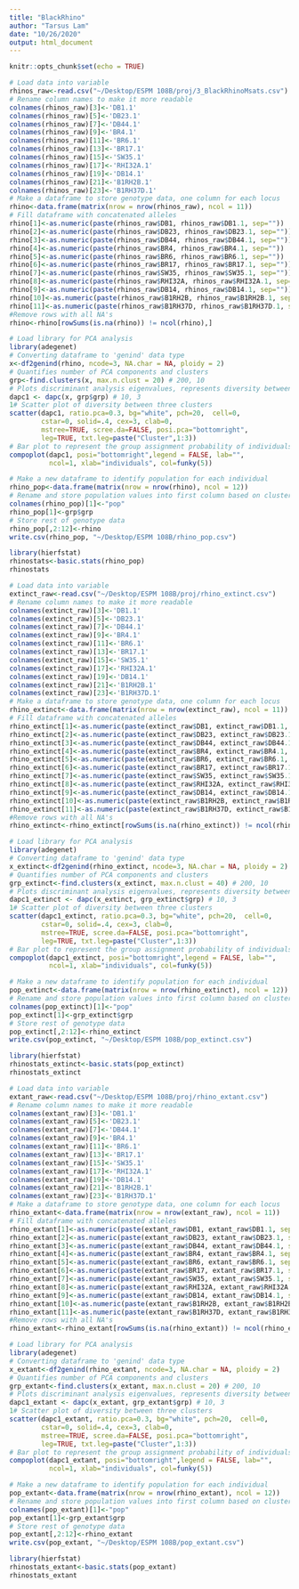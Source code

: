 ```yaml
---
title: "BlackRhino"
author: "Tarsus Lam"
date: "10/26/2020"
output: html_document
---
```


```r
knitr::opts_chunk$set(echo = TRUE)
```

```r
# Load data into variable
rhinos_raw<-read.csv("~/Desktop/ESPM 108B/proj/3_BlackRhinoMsats.csv")
# Rename column names to make it more readable
colnames(rhinos_raw)[3]<-'DB1.1'
colnames(rhinos_raw)[5]<-'DB23.1'
colnames(rhinos_raw)[7]<-'DB44.1'
colnames(rhinos_raw)[9]<-'BR4.1'
colnames(rhinos_raw)[11]<-'BR6.1'
colnames(rhinos_raw)[13]<-'BR17.1'
colnames(rhinos_raw)[15]<-'SW35.1'
colnames(rhinos_raw)[17]<-'RHI32A.1'
colnames(rhinos_raw)[19]<-'DB14.1'
colnames(rhinos_raw)[21]<-'B1RH2B.1'
colnames(rhinos_raw)[23]<-'B1RH37D.1'
# Make a dataframe to store genotype data, one column for each locus
rhino<-data.frame(matrix(nrow = nrow(rhinos_raw), ncol = 11))
# Fill dataframe with concatenated alleles
rhino[1]<-as.numeric(paste(rhinos_raw$DB1, rhinos_raw$DB1.1, sep=""))
rhino[2]<-as.numeric(paste(rhinos_raw$DB23, rhinos_raw$DB23.1, sep=""))
rhino[3]<-as.numeric(paste(rhinos_raw$DB44, rhinos_raw$DB44.1, sep=""))
rhino[4]<-as.numeric(paste(rhinos_raw$BR4, rhinos_raw$BR4.1, sep=""))
rhino[5]<-as.numeric(paste(rhinos_raw$BR6, rhinos_raw$BR6.1, sep=""))
rhino[6]<-as.numeric(paste(rhinos_raw$BR17, rhinos_raw$BR17.1, sep=""))
rhino[7]<-as.numeric(paste(rhinos_raw$SW35, rhinos_raw$SW35.1, sep=""))
rhino[8]<-as.numeric(paste(rhinos_raw$RHI32A, rhinos_raw$RHI32A.1, sep=""))
rhino[9]<-as.numeric(paste(rhinos_raw$DB14, rhinos_raw$DB14.1, sep=""))
rhino[10]<-as.numeric(paste(rhinos_raw$B1RH2B, rhinos_raw$B1RH2B.1, sep=""))
rhino[11]<-as.numeric(paste(rhinos_raw$B1RH37D, rhinos_raw$B1RH37D.1, sep=""))
#Remove rows with all NA's
rhino<-rhino[rowSums(is.na(rhino)) != ncol(rhino),]
```


```r
# Load library for PCA analysis
library(adegenet)
# Converting dataframe to 'genind' data type
x<-df2genind(rhino, ncode=3, NA.char = NA, ploidy = 2)
# Quantifies number of PCA components and clusters
grp<-find.clusters(x, max.n.clust = 20) # 200, 10
# Plots discriminant analysis eigenvalues, represents diversity between pre-defined groups
dapc1 <- dapc(x, grp$grp) # 10, 3
1# Scatter plot of diversity between three clusters
scatter(dapc1, ratio.pca=0.3, bg="white", pch=20,  cell=0,
        cstar=0, solid=.4, cex=3, clab=0,
        mstree=TRUE, scree.da=FALSE, posi.pca="bottomright",
        leg=TRUE, txt.leg=paste("Cluster",1:3))
# Bar plot to represent the group assignment probability of individuals to several groups
compoplot(dapc1, posi="bottomright",legend = FALSE, lab="",
          ncol=1, xlab="individuals", col=funky(5))
```

```r
# Make a new dataframe to identify population for each individual
rhino_pop<-data.frame(matrix(nrow = nrow(rhino), ncol = 12))
# Rename and store population values into first column based on clusters determined in PCA
colnames(rhino_pop)[1]<-"pop"
rhino_pop[1]<-grp$grp
# Store rest of genotype data
rhino_pop[,2:12]<-rhino
write.csv(rhino_pop, "~/Desktop/ESPM 108B/rhino_pop.csv")

library(hierfstat)
rhinostats<-basic.stats(rhino_pop)
rhinostats
```


```r
# Load data into variable
extinct_raw<-read.csv("~/Desktop/ESPM 108B/proj/rhino_extinct.csv")
# Rename column names to make it more readable
colnames(extinct_raw)[3]<-'DB1.1'
colnames(extinct_raw)[5]<-'DB23.1'
colnames(extinct_raw)[7]<-'DB44.1'
colnames(extinct_raw)[9]<-'BR4.1'
colnames(extinct_raw)[11]<-'BR6.1'
colnames(extinct_raw)[13]<-'BR17.1'
colnames(extinct_raw)[15]<-'SW35.1'
colnames(extinct_raw)[17]<-'RHI32A.1'
colnames(extinct_raw)[19]<-'DB14.1'
colnames(extinct_raw)[21]<-'B1RH2B.1'
colnames(extinct_raw)[23]<-'B1RH37D.1'
# Make a dataframe to store genotype data, one column for each locus
rhino_extinct<-data.frame(matrix(nrow = nrow(extinct_raw), ncol = 11))
# Fill dataframe with concatenated alleles
rhino_extinct[1]<-as.numeric(paste(extinct_raw$DB1, extinct_raw$DB1.1, sep=""))
rhino_extinct[2]<-as.numeric(paste(extinct_raw$DB23, extinct_raw$DB23.1, sep=""))
rhino_extinct[3]<-as.numeric(paste(extinct_raw$DB44, extinct_raw$DB44.1, sep=""))
rhino_extinct[4]<-as.numeric(paste(extinct_raw$BR4, extinct_raw$BR4.1, sep=""))
rhino_extinct[5]<-as.numeric(paste(extinct_raw$BR6, extinct_raw$BR6.1, sep=""))
rhino_extinct[6]<-as.numeric(paste(extinct_raw$BR17, extinct_raw$BR17.1, sep=""))
rhino_extinct[7]<-as.numeric(paste(extinct_raw$SW35, extinct_raw$SW35.1, sep=""))
rhino_extinct[8]<-as.numeric(paste(extinct_raw$RHI32A, extinct_raw$RHI32A.1, sep=""))
rhino_extinct[9]<-as.numeric(paste(extinct_raw$DB14, extinct_raw$DB14.1, sep=""))
rhino_extinct[10]<-as.numeric(paste(extinct_raw$B1RH2B, extinct_raw$B1RH2B.1, sep=""))
rhino_extinct[11]<-as.numeric(paste(extinct_raw$B1RH37D, extinct_raw$B1RH37D.1, sep=""))
#Remove rows with all NA's
rhino_extinct<-rhino_extinct[rowSums(is.na(rhino_extinct)) != ncol(rhino_extinct),]
```


```r
# Load library for PCA analysis
library(adegenet)
# Converting dataframe to 'genind' data type
x_extinct<-df2genind(rhino_extinct, ncode=3, NA.char = NA, ploidy = 2)
# Quantifies number of PCA components and clusters
grp_extinct<-find.clusters(x_extinct, max.n.clust = 40) # 200, 10
# Plots discriminant analysis eigenvalues, represents diversity between pre-defined groups
dapc1_extinct <- dapc(x_extinct, grp_extinct$grp) # 10, 3
1# Scatter plot of diversity between three clusters
scatter(dapc1_extinct, ratio.pca=0.3, bg="white", pch=20,  cell=0,
        cstar=0, solid=.4, cex=3, clab=0,
        mstree=TRUE, scree.da=FALSE, posi.pca="bottomright",
        leg=TRUE, txt.leg=paste("Cluster",1:3))
# Bar plot to represent the group assignment probability of individuals to several groups
compoplot(dapc1_extinct, posi="bottomright",legend = FALSE, lab="",
          ncol=1, xlab="individuals", col=funky(5))
```

```r
# Make a new dataframe to identify population for each individual
pop_extinct<-data.frame(matrix(nrow = nrow(rhino_extinct), ncol = 12))
# Rename and store population values into first column based on clusters determined in PCA
colnames(pop_extinct)[1]<-"pop"
pop_extinct[1]<-grp_extinct$grp
# Store rest of genotype data
pop_extinct[,2:12]<-rhino_extinct
write.csv(pop_extinct, "~/Desktop/ESPM 108B/pop_extinct.csv")

library(hierfstat)
rhinostats_extinct<-basic.stats(pop_extinct)
rhinostats_extinct
```

```r
# Load data into variable
extant_raw<-read.csv("~/Desktop/ESPM 108B/proj/rhino_extant.csv")
# Rename column names to make it more readable
colnames(extant_raw)[3]<-'DB1.1'
colnames(extant_raw)[5]<-'DB23.1'
colnames(extant_raw)[7]<-'DB44.1'
colnames(extant_raw)[9]<-'BR4.1'
colnames(extant_raw)[11]<-'BR6.1'
colnames(extant_raw)[13]<-'BR17.1'
colnames(extant_raw)[15]<-'SW35.1'
colnames(extant_raw)[17]<-'RHI32A.1'
colnames(extant_raw)[19]<-'DB14.1'
colnames(extant_raw)[21]<-'B1RH2B.1'
colnames(extant_raw)[23]<-'B1RH37D.1'
# Make a dataframe to store genotype data, one column for each locus
rhino_extant<-data.frame(matrix(nrow = nrow(extant_raw), ncol = 11))
# Fill dataframe with concatenated alleles
rhino_extant[1]<-as.numeric(paste(extant_raw$DB1, extant_raw$DB1.1, sep=""))
rhino_extant[2]<-as.numeric(paste(extant_raw$DB23, extant_raw$DB23.1, sep=""))
rhino_extant[3]<-as.numeric(paste(extant_raw$DB44, extant_raw$DB44.1, sep=""))
rhino_extant[4]<-as.numeric(paste(extant_raw$BR4, extant_raw$BR4.1, sep=""))
rhino_extant[5]<-as.numeric(paste(extant_raw$BR6, extant_raw$BR6.1, sep=""))
rhino_extant[6]<-as.numeric(paste(extant_raw$BR17, extant_raw$BR17.1, sep=""))
rhino_extant[7]<-as.numeric(paste(extant_raw$SW35, extant_raw$SW35.1, sep=""))
rhino_extant[8]<-as.numeric(paste(extant_raw$RHI32A, extant_raw$RHI32A.1, sep=""))
rhino_extant[9]<-as.numeric(paste(extant_raw$DB14, extant_raw$DB14.1, sep=""))
rhino_extant[10]<-as.numeric(paste(extant_raw$B1RH2B, extant_raw$B1RH2B.1, sep=""))
rhino_extant[11]<-as.numeric(paste(extant_raw$B1RH37D, extant_raw$B1RH37D.1, sep=""))
#Remove rows with all NA's
rhino_extant<-rhino_extant[rowSums(is.na(rhino_extant)) != ncol(rhino_extant),]
```


```r
# Load library for PCA analysis
library(adegenet)
# Converting dataframe to 'genind' data type
x_extant<-df2genind(rhino_extant, ncode=3, NA.char = NA, ploidy = 2)
# Quantifies number of PCA components and clusters
grp_extant<-find.clusters(x_extant, max.n.clust = 20) # 200, 10
# Plots discriminant analysis eigenvalues, represents diversity between pre-defined groups
dapc1_extant <- dapc(x_extant, grp_extant$grp) # 10, 3
1# Scatter plot of diversity between three clusters
scatter(dapc1_extant, ratio.pca=0.3, bg="white", pch=20,  cell=0,
        cstar=0, solid=.4, cex=3, clab=0,
        mstree=TRUE, scree.da=FALSE, posi.pca="bottomright",
        leg=TRUE, txt.leg=paste("Cluster",1:3))
# Bar plot to represent the group assignment probability of individuals to several groups
compoplot(dapc1_extant, posi="bottomright",legend = FALSE, lab="",
          ncol=1, xlab="individuals", col=funky(5))
```

```r
# Make a new dataframe to identify population for each individual
pop_extant<-data.frame(matrix(nrow = nrow(rhino_extant), ncol = 12))
# Rename and store population values into first column based on clusters determined in PCA
colnames(pop_extant)[1]<-"pop"
pop_extant[1]<-grp_extant$grp
# Store rest of genotype data
pop_extant[,2:12]<-rhino_extant
write.csv(pop_extant, "~/Desktop/ESPM 108B/pop_extant.csv")

library(hierfstat)
rhinostats_extant<-basic.stats(pop_extant)
rhinostats_extant
```